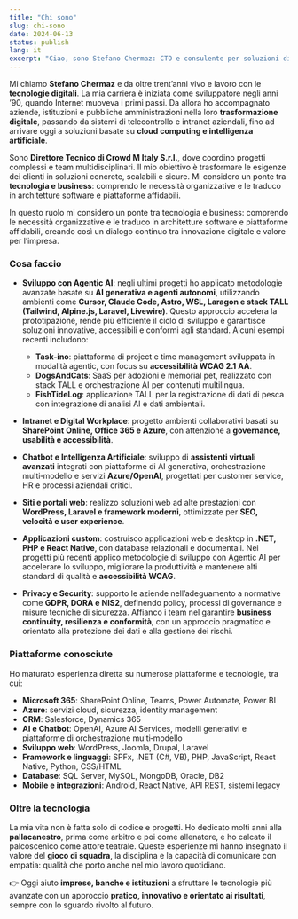 ```yaml
---
title: "Chi sono"
slug: chi-sono
date: 2024-06-13
status: publish
lang: it
excerpt: "Ciao, sono Stefano Chermaz: CTO e consulente per soluzioni digitali accessibili ed efficienti."
---
```


<div class="content-large">

Mi chiamo **Stefano Chermaz** e da oltre trent’anni vivo e lavoro con le **tecnologie digitali**. La mia carriera è iniziata come sviluppatore negli anni ’90, quando Internet muoveva i primi passi. Da allora ho accompagnato aziende, istituzioni e pubbliche amministrazioni nella loro **trasformazione digitale**, passando da sistemi di telecontrollo e intranet aziendali, fino ad arrivare oggi a soluzioni basate su **cloud computing e intelligenza artificiale**.

<TwoCol src="/images/stefano chermaz.jpg" alt="Stefano Chermaz" width={800} height={1000} caption="Stefano Chermaz">

Sono **Direttore Tecnico di Crowd M Italy S.r.l.**, dove coordino progetti complessi e team multidisciplinari. Il mio obiettivo è trasformare le esigenze dei clienti in soluzioni concrete, scalabili e sicure. Mi considero un ponte tra **tecnologia e business**: comprendo le necessità organizzative e le traduco in architetture software e piattaforme affidabili.

In questo ruolo mi considero un ponte tra tecnologia e business: comprendo le necessità organizzative e le traduco in architetture software e piattaforme affidabili, creando così un dialogo continuo tra innovazione digitale e valore per l’impresa.
</TwoCol>

### Cosa faccio

* **Sviluppo con Agentic AI**: negli ultimi progetti ho applicato metodologie avanzate basate su **AI generativa e agenti autonomi**, utilizzando ambienti come **Cursor, Claude Code, Astro, WSL, Laragon e stack TALL (Tailwind, Alpine.js, Laravel, Livewire)**. Questo approccio accelera la prototipazione, rende più efficiente il ciclo di sviluppo e garantisce soluzioni innovative, accessibili e conformi agli standard. Alcuni esempi recenti includono:

  * **Task‑ino**: piattaforma di project e time management sviluppata in modalità agentic, con focus su **accessibilità WCAG 2.1 AA**.
  * **DogsAndCats**: SaaS per adozioni e memorial pet, realizzato con stack TALL e orchestrazione AI per contenuti multilingua.
  * **FishTideLog**: applicazione TALL per la registrazione di dati di pesca con integrazione di analisi AI e dati ambientali.
* **Intranet e Digital Workplace**: progetto ambienti collaborativi basati su **SharePoint Online, Office 365 e Azure**, con attenzione a **governance, usabilità e accessibilità**.
* **Chatbot e Intelligenza Artificiale**: sviluppo di **assistenti virtuali avanzati** integrati con piattaforme di AI generativa, orchestrazione multi‑modello e servizi **Azure/OpenAI**, progettati per customer service, HR e processi aziendali critici.
* **Siti e portali web**: realizzo soluzioni web ad alte prestazioni con **WordPress, Laravel e framework moderni**, ottimizzate per **SEO, velocità e user experience**.
* **Applicazioni custom**: costruisco applicazioni web e desktop in **.NET, PHP e React Native**, con database relazionali e documentali. Nei progetti più recenti applico metodologie di sviluppo con Agentic AI per accelerare lo sviluppo, migliorare la produttività e mantenere alti standard di qualità e **accessibilità WCAG**.
* **Privacy e Security**: supporto le aziende nell’adeguamento a normative come **GDPR, DORA e NIS2**, definendo policy, processi di governance e misure tecniche di sicurezza. Affianco i team nel garantire **business continuity, resilienza e conformità**, con un approccio pragmatico e orientato alla protezione dei dati e alla gestione dei rischi.

### Piattaforme conosciute

Ho maturato esperienza diretta su numerose piattaforme e tecnologie, tra cui:

* **Microsoft 365**: SharePoint Online, Teams, Power Automate, Power BI
* **Azure**: servizi cloud, sicurezza, identity management
* **CRM**: Salesforce, Dynamics 365
* **AI e Chatbot**: OpenAI, Azure AI Services, modelli generativi e piattaforme di orchestrazione multi‑modello
* **Sviluppo web**: WordPress, Joomla, Drupal, Laravel
* **Framework e linguaggi**: SPFx, .NET (C#, VB), PHP, JavaScript, React Native, Python, CSS/HTML
* **Database**: SQL Server, MySQL, MongoDB, Oracle, DB2
* **Mobile e integrazioni**: Android, React Native, API REST, sistemi legacy

### Oltre la tecnologia

La mia vita non è fatta solo di codice e progetti. Ho dedicato molti anni alla **pallacanestro**, prima come arbitro e poi come allenatore, e ho calcato il palcoscenico come attore teatrale. Queste esperienze mi hanno insegnato il valore del **gioco di squadra**, la disciplina e la capacità di comunicare con empatia: qualità che porto anche nel mio lavoro quotidiano.

👉 Oggi aiuto **imprese, banche e istituzioni** a sfruttare le tecnologie più avanzate con un approccio **pratico, innovativo e orientato ai risultati**, sempre con lo sguardo rivolto al futuro.

</div>